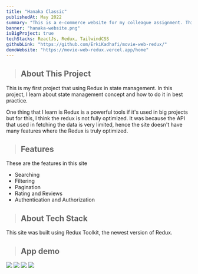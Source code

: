 ```yaml
---
title: "Hanaka Classic"
publishedAt: May 2022
summary: "This is a e-commerce website for my colleague assignment. This is my first full stack project using Laravel."
banner: "hanaka-website.png"
isBigProject: true
techStacks: ReactJs, Redux, TailwindCSS
githubLink: "https://github.com/ErkiKadhafi/movie-web-redux/"
demoWebsite: "https://movie-web-redux.vercel.app/home"
---
```


> ## About This Project

This is my first project that using Redux in state management. In this
project, I learn about state management concept and how to do it in
best practice.

One thing that I learn is Redux is a powerful tools if it's used
in big projects but for this, I think the redux is not fully optimized.
It was because the API that used in fetching the data is very limited, hence
the site doesn't have many features where the Redux is truly optimized.

> ## Features

These are the features in this site

-   Searching
-   Filtering
-   Pagination
-   Rating and Reviews
-   Authentication and Authorization

> ## About Tech Stack

This site was built using Redux Toolkit, the newest version of Redux.

> ## App demo

<ImageGallery>
    <Image
        className="rounded-md cursor-pointer"
        src="/images/movie-website.png"
    />
    <Image
        className="rounded-md cursor-pointer"
        src="/images/movie-website-2.png"
    />
    <Image
        className="rounded-md cursor-pointer"
        src="/images/movie-website-3.png"
    />
    <Image
        className="rounded-md cursor-pointer"
        src="/images/movie-website-4.png"
    />
</ImageGallery>

